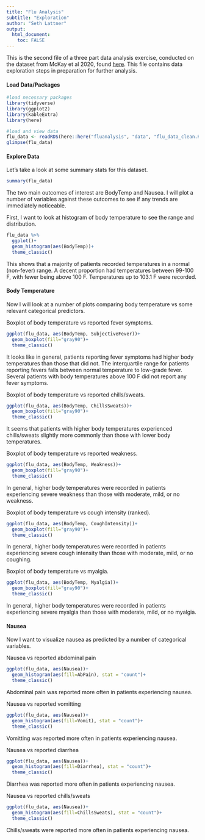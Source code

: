 ```yaml
---
title: "Flu Analysis"
subtitle: "Exploration"
author: "Seth Lattner"
output:
  html_document:
    toc: FALSE
---
```


This is the second file of a three part data analysis exercise, conducted on the dataset from McKay et al 2020, found [here](https://doi.org/10.5061/dryad.51c59zw4v). This file contains data exploration steps in preparation for further analysis.

#### Load Data/Packages

```r
#load necessary packages
library(tidyverse)
library(ggplot2)
library(kableExtra)
library(here)
```

```r
#load and view data
flu_data <- readRDS(here::here("fluanalysis", "data", "flu_data_clean.RDS"))
glimpse(flu_data)
```

#### Explore Data

Let's take a look at some summary stats for this dataset.

```r
summary(flu_data)
```


The two main outcomes of interest are BodyTemp and Nausea. I will plot a number of variables against these outcomes to see if any trends are immediately noticeable. 

First, I want to look at histogram of body temperature to see the range and distribution.

```r
flu_data %>%
  ggplot()+
  geom_histogram(aes(BodyTemp))+
  theme_classic()
```

This shows that a majority of patients recorded temperatures in a normal (non-fever) range. A decent proportion had temperatures between 99-100 F, with fewer being above 100 F. Temperatures up to 103.1 F were recorded.

#### Body Temperature

Now I will look at a number of plots comparing body temperature vs some relevant categorical predictors.

Boxplot of body temperature vs reported fever symptoms.

```r
ggplot(flu_data, aes(BodyTemp, SubjectiveFever))+
  geom_boxplot(fill="gray90")+
  theme_classic()
```

It looks like in general, patients reporting fever symptoms had higher body temperatures than those that did not. The interquartile range for patients reporting fevers falls between normal temperature to low-grade fever. Several patients with body temperatures above 100 F did not report any fever symptoms.


Boxplot of body temperature vs reported chills/sweats.

```r
ggplot(flu_data, aes(BodyTemp, ChillsSweats))+
  geom_boxplot(fill="gray90")+
  theme_classic()
```

It seems that patients with higher body temperatures experienced chills/sweats slightly more commonly than those with lower body temperatures.

Boxplot of body temperature vs reported weakness. 

```r
ggplot(flu_data, aes(BodyTemp, Weakness))+
  geom_boxplot(fill="gray90")+
  theme_classic()
```

In general, higher body temperatures were recorded in patients experiencing severe weakness than those with moderate, mild, or no weakness. 

Boxplot of body temperature vs cough intensity (ranked).

```r
ggplot(flu_data, aes(BodyTemp, CoughIntensity))+
  geom_boxplot(fill="gray90")+
  theme_classic()
```

In general, higher body temperatures were recorded in patients experiencing severe cough intensity than those with moderate, mild, or no coughing.

Boxplot of body temperature vs myalgia. 

```r
ggplot(flu_data, aes(BodyTemp, Myalgia))+
  geom_boxplot(fill="gray90")+
  theme_classic()
```

In general, higher body temperatures were recorded in patients experiencing severe myalgia than those with moderate, mild, or no myalgia.

#### Nausea

Now I want to visualize nausea as predicted by a number of categorical variables.

Nausea vs reported abdominal pain
```r
ggplot(flu_data, aes(Nausea))+
  geom_histogram(aes(fill=AbPain), stat = "count")+
  theme_classic()
```

Abdominal pain was reported more often in patients experiencing nausea.

Nausea vs reported vomitting
```r
ggplot(flu_data, aes(Nausea))+
  geom_histogram(aes(fill=Vomit), stat = "count")+
  theme_classic()
```

Vomitting was reported more often in patients experiencing nausea.

Nausea vs reported diarrhea
```r
ggplot(flu_data, aes(Nausea))+
  geom_histogram(aes(fill=Diarrhea), stat = "count")+
  theme_classic()
```

Diarrhea was reported more often in patients experiencing nausea.

Nausea vs reported chills/sweats
```r
ggplot(flu_data, aes(Nausea))+
  geom_histogram(aes(fill=ChillsSweats), stat = "count")+
  theme_classic()
```

Chills/sweats were reported more often in patients experiencing nausea.